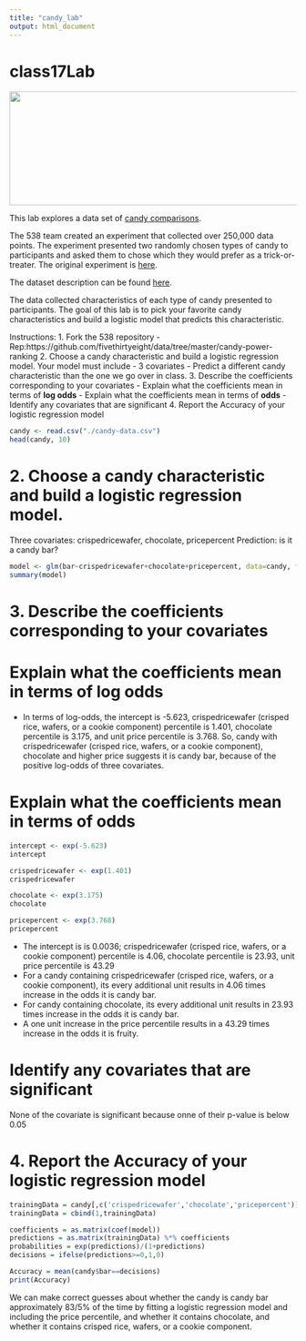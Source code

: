 ```yaml
---
title: "candy_lab"
output: html_document
---
```

# class17Lab

<p align="center">
  <img width="640" height="200" src="https://github.com/mhc-stat340-f2019-sec02/class16Lab/blob/master/featured.png">
</p>

This lab explores a data set of [candy comparisons](https://fivethirtyeight.com/features/the-ultimate-halloween-candy-power-ranking/).

The 538 team created an experiment that collected over 250,000 data points.
The experiment presented two randomly chosen types of candy to participants and asked them to chose which they would prefer as a trick-or-treater.
The original experiment is [here](http://walthickey.com/2017/10/18/whats-the-best-halloween-candy/).

The dataset description can be found [here](https://github.com/fivethirtyeight/data/tree/master/candy-power-ranking).

The data collected characteristics of each type of candy presented to participants.
The goal of this lab is to pick your favorite candy characteristics and build a logistic model that predicts this characteristic.

Instructions:
1. Fork the 538 repository
	- Rep:https://github.com/fivethirtyeight/data/tree/master/candy-power-ranking
2. Choose a candy characteristic and build a logistic regression model. Your model must include
	- 3 covariates
	- Predict a different candy characteristic than the one we go over in class.
3. Describe the coefficients corresponding to your covariates
	- Explain what the coefficients mean in terms of **log odds** 
	- Explain what the coefficients mean in terms of **odds**
	- Identify any covariates that are significant
4. Report the Accuracy of your logistic regression model


```r
candy <- read.csv("./candy-data.csv")
head(candy, 10)
```

# 2. Choose a candy characteristic and build a logistic regression model. 

Three covariates: crispedricewafer, chocolate, pricepercent
Prediction: is it a candy bar?
```r
model <- glm(bar~crispedricewafer+chocolate+pricepercent, data=candy, family=binomial)
summary(model)
```


# 3. Describe the coefficients corresponding to your covariates

# Explain what the coefficients mean in terms of **log odds** 
- In terms of log-odds, the intercept is -5.623, crispedricewafer (crisped rice, wafers, or a cookie component) percentile is 1.401, chocolate percentile is 3.175, and unit price percentile is 3.768. So, candy with crispedricewafer (crisped rice, wafers, or a cookie component), chocolate and higher price suggests it is candy bar, because of the positive log-odds of three covariates.

	
# Explain what the coefficients mean in terms of **odds**
```r
intercept <- exp(-5.623)
intercept

crispedricewafer <- exp(1.401)
crispedricewafer

chocolate <- exp(3.175)
chocolate

pricepercent <- exp(3.768)
pricepercent
```
- The intercept is is 0.0036; crispedricewafer (crisped rice, wafers, or a cookie component) percentile is 4.06, chocolate percentile is 23.93, unit price percentile is 43.29
- For a candy containing crispedricewafer (crisped rice, wafers, or a cookie component), its every additional unit results in 4.06 times increase in the odds it is candy bar.
- For candy containing chocolate, its every additional unit results in 23.93 times increase in the odds it is candy bar.
- A one unit increase in the price percentile results in a 43.29 times increase in the odds it is fruity. 


# Identify any covariates that are significant
None of the covariate is significant because onne of their p-value is below 0.05


# 4. Report the Accuracy of your logistic regression model
```r
trainingData = candy[,c('crispedricewafer','chocolate','pricepercent')]
trainingData = cbind(1,trainingData)

coefficients = as.matrix(coef(model))
predictions = as.matrix(trainingData) %*% coefficients
probabilities = exp(predictions)/(1+predictions)
decisions = ifelse(predictions>=0,1,0)

Accuracy = mean(candy$bar==decisions)
print(Accuracy)
```
We can make correct guesses about whether the candy is candy bar approximately 83/5% of the time by fitting a logistic regression model and including the price percentile, and whether it contains chocolate, and whether it contains crisped rice, wafers, or a cookie component.


